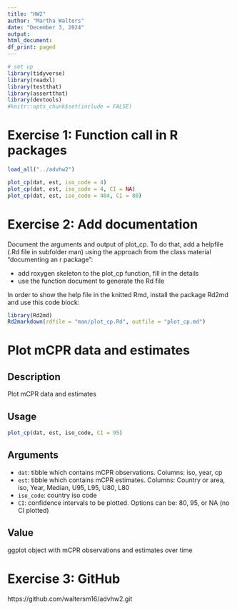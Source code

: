 ```yaml
---
title: "HW2"
author: "Martha Walters"
date: "December 3, 2024"
output:
html_document:
df_print: paged
---
```



```r
# set up
library(tidyverse)
library(readxl)
library(testthat)
library(assertthat)
library(devtools)
#knitr::opts_chunk$set(include = FALSE)
```


# Exercise 1: Function call in R packages

```r
load_all("../advhw2")
```

```r
plot_cp(dat, est, iso_code = 4)
plot_cp(dat, est, iso_code = 4, CI = NA)
plot_cp(dat, est, iso_code = 404, CI = 80)
```

# Exercise 2: Add documentation 

Document the arguments and output of plot_cp. To do that, add a helpfile (.Rd file in subfolder man) using the approach from the class material "documenting an r package":

- add roxygen skeleton to the plot_cp function, fill in the details
- use the function document to generate the Rd file

In order to show the help file in the knitted Rmd, install the package Rd2md and use this code block:

```r
library(Rd2md)
Rd2markdown(rdfile = "man/plot_cp.Rd", outfile = "plot_cp.md")
```
# Plot mCPR data and estimates

## Description

Plot mCPR data and estimates

## Usage

```r
plot_cp(dat, est, iso_code, CI = 95)
```

## Arguments

* `dat`: tibble which contains mCPR observations. Columns: iso, year, cp
* `est`: tibble which contains mCPR estimates. Columns: Country or area, iso, Year, Median, U95, L95, U80, L80
* `iso_code`: country iso code
* `CI`: confidence intervals to be plotted. Options can be: 80, 95, or NA (no CI plotted)

## Value

ggplot object with mCPR observations and estimates over time

# Exercise 3: GitHub

https://github.com/waltersm16/advhw2.git

